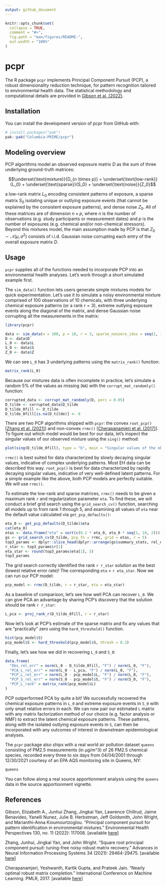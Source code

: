 ```yaml
---
output: github_document
---
```


<!-- README.md is generated from README.Rmd. Please edit that file -->

```r
knitr::opts_chunk$set(
  collapse = TRUE,
  comment = "#>",
  fig.path = "man/figures/README-",
  out.width = "100%"
)
```

# pcpr

<!-- badges: start -->
<!-- badges: end -->

The R package `pcpr` implements Principal Component Pursuit (PCP), a robust
dimensionality reduction technique, for pattern recognition tailored to
environmental health data. The statistical methodology and computational details
are provided in [Gibson et al. (2022)](https://doi.org/10.1289/EHP10479).

## Installation

You can install the development version of pcpr from GitHub with:

``` r
# install.packages("pak")
pak::pak("Columbia-PRIME/pcpr")
```

## Modeling overview

PCP algorithms model an observed exposure matrix $D$ as the sum of three underlying
ground-truth matrices:

$$\underset{\text{mixture}}{D_{n \times p}} = \underset{\text{low-rank}}{L_0} + \underset{\text{sparse}}{S_0} + \underset{\text{noise}}{Z_0}$$

a low-rank matrix $L_0$ encoding consistent patterns of exposure, a sparse
matrix $S_0$ isolating unique or outlying exposure events (that cannot be
explained by the consistent exposure patterns), and dense noise $Z_0$. All of
these matrices are of dimension $n \times p$, where $n$ is the number of
observations (e.g. study participants or measurement dates) and $p$ is the
number of exposures (e.g. chemical and/or non-chemical stressors). Beyond this
mixtures model, the main assumption made by PCP is that
$Z_0 \sim \mathcal{N}(\mu, \sigma^2)$ consists of i.i.d. Gaussian noise
corrupting each entry of the overall exposure matrix $D$.

## Usage

`pcpr` supplies all of the functions needed to incorporate PCP into an
environmental health analyses. Let's work through a short simulated example
first.

The `sim_data()` function lets users generate simple mixtures models for
quick experimentation. Let's use it to simulate a noisy environmental mixture
comprised of 100 observations of 10 chemicals, with three underlying chemical
exposure patterns (or a rank $r = 3$), extreme outlying exposure events along the diagonal of the
matrix, and dense Gaussian noise corrupting all the measurements in the matrix:

```r
library(pcpr)

data <- sim_data(n = 100, p = 10, r = 3, sparse_nonzero_idxs = seq(1, 1000, 101), sigma = 0.05)
D <- data$D
L_0 <- data$L
S_0 <- data$S
Z_0 <- data$Z
```

We can see `L_0` has 3 underlying patterns using the `matrix_rank()` function:

```r
matrix_rank(L_0)
```

Because our mixtures data is often incomplete in practice, let's simulate a random 5% of the values as missing (`NA`) with the `corrupt_mat_randomly()` function:

```r
corrupted_data <- corrupt_mat_randomly(D, perc = 0.05)
D_tilde <- corrupted_data$D_tilde
D_tilde_0fill <- D_tilde
D_tilde_0fill[is.na(D_tilde)] <- 0
```

There are two PCP algorithms shipped with `pcpr`: the convex `root_pcp()`
[[Zhang et al. (2021)](https://proceedings.neurips.cc/paper/2021/hash/f65854da4622c1f1ad4ffeb361d7703c-Abstract.html)]
and non-convex `rrmc()` [[Cherapanamjeri et al. (2017)](https://proceedings.mlr.press/v70/cherapanamjeri17a.html)].
To figure out which model would be best for our data, let's inspect the singular values of our
observed mixture using the `sing()` method:

```r
plot(sing(D_tilde_0fill), type = "b", main = "Singular values of the observed mixture")
```

`rrmc()` is best suited for data characterized by slowly decaying singular values, indicative of complex underlying patterns.
Most EH data can be described this way. `root_pcp()` is best for data characterized by rapidly decaying singular values, indicative of very well-defined latent patterns.
For a simple example like the above, both PCP models are perfectly suitable. We will use `rrmc()`.

To estimate the low-rank and sparse matrices, `rrmc()` needs to be given a maximum rank `r` and regularization parameter `eta`. To find these, we will conduct a brief
grid search using the `grid_search_cv()` function, searching all models up to from rank 1 through 5, and examining all values of `eta` near the default value calculated via `get_pcp_defaults()`:

```r
eta_0 <- get_pcp_defaults(D_tilde)$eta
cat(eta_0)
etas <- data.frame("eta" = sort(c(0.1 * eta_0, eta_0 * seq(1, 10, 2))))
gs <- grid_search_cv(D_tilde, pcp_fn = rrmc, grid = etas, r = 5)
top3_params <- dplyr::slice_head(dplyr::arrange(gs$summary_stats, rel_err), n = 3)
r_star <- top3_params$r[1]
eta_star <- round(top3_params$eta[1], 3)
top3_params
```

The grid search correctly identified the rank `r r_star` solution as the best (lowest relative error rate)! The corresponding `eta` = `r eta_star`.
Now we can run our PCP model:

```r
pcp_model <- rrmc(D_tilde, r = r_star, eta = eta_star)
```

As a baseline of comparison, let's see how well PCA can recover `L_0`.
We can give PCA an advantage by sharing PCP's discovery that the solution should be rank `r r_star`:

```r
L_pca <- proj_rank_r(D_tilde_0fill, r = r_star)
```

Now let's look at PCP's estimate of the sparse matrix and fix any values that are "practically" zero using the `hard_threshold()` function.

```r
hist(pcp_model$S)
pcp_model$S <- hard_threshold(pcp_model$S, thresh = 0.2)
```

Finally, let's see how we did in recovering `L_0` and `S_0`:

```r
data.frame(
  "Obs_rel_err" = norm(L_0 - D_tilde_0fill, "F") / norm(L_0, "F"),
  "PCA_L_rel_err" = norm(L_0 - L_pca, "F") / norm(L_0, "F"),
  "PCP_L_rel_err" = norm(L_0 - pcp_model$L, "F") / norm(L_0, "F"),
  "PCP_S_rel_err" = norm(S_0 - pcp_model$S, "F") / norm(S_0, "F"),
  "PCP_L_rank" = matrix_rank(pcp_model$L)
)
```

PCP outperformed PCA by quite a bit! We successfully recovered the chemical exposure patterns in `L_0` and extreme exposure events in `S_0` with only small relative errors in each.
We can now pair our estimated `L` matrix with any matrix factorization method of our choice (e.g. factor analysis or NMF) to extract the latent chemical exposure patterns.
These patterns, along with the isolated outlying exposure events in `S`, can then be incorporated with any outcomes of interest in downstream epidemiological analyses.

The `pcpr` package also ships with a real world air pollution dataset `queens` consisting of PM2.5 measurements (in µg/m^3) of
26 PM2.5 chemical species, recorded every three to six days from 04/04/2001 through 12/30/2021 courtesy of an EPA AQS monitoring site in Queens, NY:

```r
queens
```

You can follow along a real source apportionment analysis using the `queens` data in the source apportionment vignette.

## References
Gibson, Elizabeth A., Junhui Zhang, Jingkai Yan, Lawrence Chillrud, Jaime Benavides, Yanelli Nunez, Julie B. Herbstman, Jeff Goldsmith, John Wright, and Marianthi-Anna Kioumourtzoglou. "Principal component pursuit for pattern identification in environmental mixtures." Environmental Health Perspectives 130, no. 11 (2022): 117008. [available [here](https://doi.org/10.1289/EHP10479)]

Zhang, Junhui, Jingkai Yan, and John Wright. "Square root principal component pursuit: tuning-free noisy robust matrix recovery." Advances in Neural Information Processing Systems 34 (2021): 29464-29475. [available [here](https://proceedings.neurips.cc/paper/2021/hash/f65854da4622c1f1ad4ffeb361d7703c-Abstract.html)]

Cherapanamjeri, Yeshwanth, Kartik Gupta, and Prateek Jain. "Nearly optimal robust matrix completion." International Conference on Machine Learning. PMLR, 2017. [available [here](https://proceedings.mlr.press/v70/cherapanamjeri17a.html)]